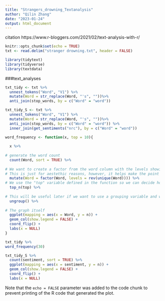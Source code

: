 ```yaml
---
title: "Strangers_drowning_Textanalysis"
author: "Qilin Zhang"
date: "2023-01-24"
output: html_document
---
```


citation
https://www.r-bloggers.com/2021/02/text-analysis-with-r/

```r
knitr::opts_chunk$set(echo = TRUE)
txt <- read.delim("stranger drowning.txt", header = FALSE)
```

```r
library(tidytext)
library(tidyverse)
library(textdata)
```

###text_analyses

```r
txt_tidy <- txt %>%
  unnest_tokens("Word", "V1") %>%
  mutate(Word = str_replace(Word, "'s", ""))%>%
  anti_join(stop_words, by = c("Word" = "word"))

txt_tidy_S <- txt %>%
  unnest_tokens("Word", "V1") %>%
  mutate(Word = str_replace(Word, "'s", ""))%>%
  anti_join(stop_words, by = c("Word" = "word")) %>%
  inner_join(get_sentiments("nrc"), by = c("Word" = "word"))

word_frequency <- function(x, top = 10){
  
  x %>%
    
# generate the word count
  count(Word, sort = TRUE) %>%
  
# We want to create a factor from the word column with the levels showing the most frequent words as top level
# This is just for aestethic reasons, however, it helps make the point
  mutate(Word = factor(Word, levels = rev(unique(Word)))) %>% 
# We use the "top" variable defined in the function so we can decide how many words we want to use 
  top_n(top) %>%
    
# This will be useful later if we want to use a grouping variable and will do nothing if we don't  
  ungroup() %>%
  
# The graph itself
  ggplot(mapping = aes(x = Word, y = n)) +
  geom_col(show.legend = FALSE) +
  coord_flip() +
  labs(x = NULL)
}

txt_tidy %>%
word_frequency(30)

txt_tidy_S %>%
  count(sentiment, sort = TRUE) %>%
  ggplot(mapping = aes(x = sentiment, y = n)) +
  geom_col(show.legend = FALSE) +
  coord_flip() +
  labs(x = NULL)
```

Note that the `echo = FALSE` parameter was added to the code chunk to prevent printing of the R code that generated the plot.
